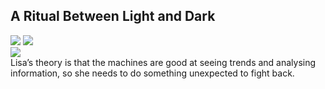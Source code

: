 <div className="m-5 p-5 bg-black rounded-md shadow-sm">

<h2 className="text-2xl font-bold mb-4 text-white">
  A Ritual Between Light and Dark
</h2>

<div className="grid grid-rows-1 grid-flow-col gap-4">
  <div className="row-span-3 gap-2">
    <img src="https://mj-gallery.com/7fa66d74-27c4-4b4b-8742-59e3d8f834ac/grid_0.png" />
    <img
      className="mt-4"
      src="https://mj-gallery.com/1c2a9122-55f9-47e1-9b2f-19577df176db/grid_0.png"
    />
  </div>
  <div className="col-span-2 ...">
    <img src="https://mj-gallery.com/50c8ada1-4a9e-41da-9a27-947020225e21/grid_0.png" />
  </div>
  <div className="text-white">Lisa’s theory is that the machines are good at seeing trends and analysing information, so she needs to do something unexpected to fight back.</div>
</div>

</div>
